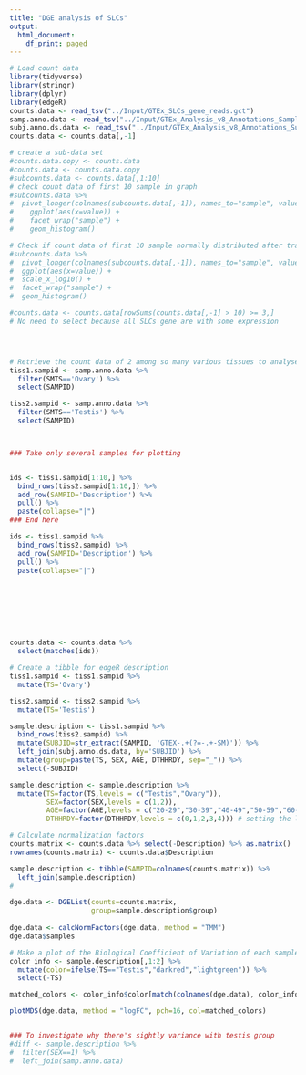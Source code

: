 ```yaml
---
title: "DGE analysis of SLCs"
output: 
  html_document: 
    df_print: paged
---
```

```r
# Load count data
library(tidyverse)
library(stringr)
library(dplyr)
library(edgeR)
counts.data <- read_tsv("../Input/GTEx_SLCs_gene_reads.gct")
samp.anno.data <- read_tsv("../Input/GTEx_Analysis_v8_Annotations_SampleAttributesDS.txt")
subj.anno.ds.data <- read_tsv("../Input/GTEx_Analysis_v8_Annotations_SubjectPhenotypesDS.txt")
counts.data <- counts.data[,-1]

# create a sub-data set
#counts.data.copy <- counts.data
#counts.data <- counts.data.copy
#subcounts.data <- counts.data[,1:10]
# check count data of first 10 sample in graph
#subcounts.data %>% 
#  pivot_longer(colnames(subcounts.data[,-1]), names_to="sample", values_to="value") %>% 
#    ggplot(aes(x=value)) +
#    facet_wrap("sample") +
#    geom_histogram()

# Check if count data of first 10 sample normally distributed after transformation by log10
#subcounts.data %>% 
#  pivot_longer(colnames(subcounts.data[,-1]), names_to="sample", values_to="value") %>% 
#  ggplot(aes(x=value)) +
#  scale_x_log10() +
#  facet_wrap("sample") +
#  geom_histogram()

#counts.data <- counts.data[rowSums(counts.data[,-1] > 10) >= 3,]
# No need to select because all SLCs gene are with some expression




# Retrieve the count data of 2 among so many various tissues to analyse. Subsequent analysis should count all the data
tiss1.sampid <- samp.anno.data %>% 
  filter(SMTS=='Ovary') %>% 
  select(SAMPID)

tiss2.sampid <- samp.anno.data %>% 
  filter(SMTS=='Testis') %>% 
  select(SAMPID)



### Take only several samples for plotting


ids <- tiss1.sampid[1:10,] %>% 
  bind_rows(tiss2.sampid[1:10,]) %>% 
  add_row(SAMPID='Description') %>% 
  pull() %>% 
  paste(collapse="|")
### End here

ids <- tiss1.sampid %>% 
  bind_rows(tiss2.sampid) %>% 
  add_row(SAMPID='Description') %>% 
  pull() %>% 
  paste(collapse="|")








counts.data <- counts.data %>% 
  select(matches(ids))

# Create a tibble for edgeR description
tiss1.sampid <- tiss1.sampid %>% 
  mutate(TS='Ovary')

tiss2.sampid <- tiss2.sampid %>% 
  mutate(TS='Testis')

sample.description <- tiss1.sampid %>% 
  bind_rows(tiss2.sampid) %>%
  mutate(SUBJID=str_extract(SAMPID, 'GTEX-.+(?=-.+-SM)')) %>%
  left_join(subj.anno.ds.data, by='SUBJID') %>% 
  mutate(group=paste(TS, SEX, AGE, DTHHRDY, sep="_")) %>% 
  select(-SUBJID)

sample.description <- sample.description %>%
  mutate(TS=factor(TS,levels = c("Testis","Ovary")),
         SEX=factor(SEX,levels = c(1,2)),
         AGE=factor(AGE,levels = c("20-29","30-39","40-49","50-59","60-69","70-79")),
         DTHHRDY=factor(DTHHRDY,levels = c(0,1,2,3,4))) # setting the levels in this way makes "Testis" the reference  

# Calculate normalization factors
counts.matrix <- counts.data %>% select(-Description) %>% as.matrix()
rownames(counts.matrix) <- counts.data$Description

sample.description <- tibble(SAMPID=colnames(counts.matrix)) %>%
  left_join(sample.description)
#

dge.data <- DGEList(counts=counts.matrix, 
                    group=sample.description$group)
 
dge.data <- calcNormFactors(dge.data, method = "TMM")
dge.data$samples

# Make a plot of the Biological Coefficient of Variation of each sample
color_info <- sample.description[,1:2] %>% 
  mutate(color=ifelse(TS=="Testis","darkred","lightgreen")) %>% 
  select(-TS)

matched_colors <- color_info$color[match(colnames(dge.data), color_info$SAMPID)]

plotMDS(dge.data, method = "logFC", pch=16, col=matched_colors)


### To investigate why there's sightly variance with testis group
#diff <- sample.description %>% 
#  filter(SEX==1) %>% 
#  left_join(samp.anno.data)




```

